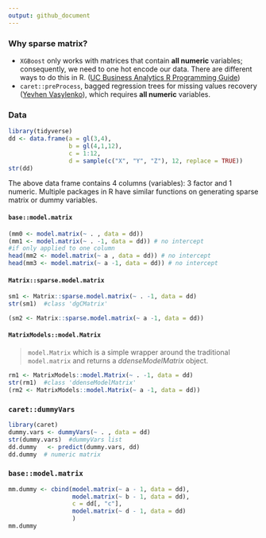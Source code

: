 ```yaml
---
output: github_document
---
```

### Why sparse matrix?  
* `XGBoost` only works with matrices that contain **all numeric** variables; consequently, we need to one hot encode our data. There are different ways to do this in R. ([UC Business Analytics R Programming Guide](http://uc-r.github.io/gbm_regression)) 
* `caret::preProcess`, bagged regression trees for missing values recovery ([Yevhen Vasylenko](https://rpubs.com/geka/BagImput_air)), which requires **all numeric** variables.     

### Data
```r
library(tidyverse)
dd <- data.frame(a = gl(3,4), 
                 b = gl(4,1,12), 
                 c = 1:12, 
                 d = sample(c("X", "Y", "Z"), 12, replace = TRUE))
str(dd)
```

The above data frame contains 4 columns (variables): 3 factor and 1 numeric. Multiple packages in R have similar functions on generating sparse matrix or dummy variables. 

#### `base::model.matrix`  
```r
(mm0 <- model.matrix(~ . , data = dd))
(mm1 <- model.matrix(~ . -1, data = dd)) # no intercept
#if only applied to one column
head(mm2 <- model.matrix(~ a , data = dd)) # no intercept
head(mm3 <- model.matrix(~ a -1, data = dd)) # no intercept
```


#### `Matrix::sparse.model.matrix`  
```r
sm1 <- Matrix::sparse.model.matrix(~ . -1, data = dd)
str(sm1)  #class 'dgCMatrix'

(sm2 <- Matrix::sparse.model.matrix(~ a -1, data = dd))
```


#### `MatrixModels::model.Matrix`
> `model.Matrix` which is a simple wrapper around the traditional `model.matrix` and returns a _ddenseModelMatrix_ object.  

```r
rm1 <- MatrixModels::model.Matrix(~ . -1, data = dd)
str(rm1)  #class 'ddenseModelMatrix'
(rm2 <- MatrixModels::model.Matrix(~ a -1, data = dd))
```

### `caret::dummyVars`
```r
library(caret)
dummy.vars <- dummyVars(~ . , data = dd)
str(dummy.vars)  #dummyVars list
dd.dummy   <- predict(dummy.vars, dd)
dd.dummy  # numeric matrix
```

### `base::model.matrix` 
```r
mm.dummy <- cbind(model.matrix(~ a - 1, data = dd),
                  model.matrix(~ b - 1, data = dd),
                  c = dd[, "c"],
                  model.matrix(~ d - 1, data = dd)
                  )
mm.dummy
```

